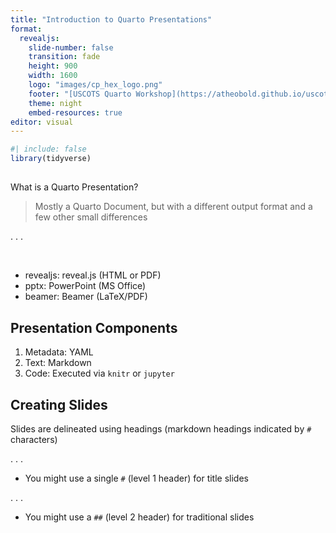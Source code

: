 ```yaml
---
title: "Introduction to Quarto Presentations"
format: 
  revealjs:
    slide-number: false
    transition: fade
    height: 900
    width: 1600
    logo: "images/cp_hex_logo.png"
    footer: "[USCOTS Quarto Workshop](https://atheobold.github.io/uscots-quarto/)"
    theme: night
    embed-resources: true
editor: visual
---
```



```r
#| include: false
library(tidyverse)
```

## 

[What is a Quarto Presentation?]{.large}

> Mostly a Quarto Document, but with a different output format and a few other small differences

. . .

</br>

::: {.large .gray}
-   revealjs: reveal.js (HTML or PDF)
-   pptx: PowerPoint (MS Office)
-   beamer: Beamer (LaTeX/PDF)
:::

## Presentation Components

1. Metadata: YAML
2. Text: Markdown
3. Code: Executed via `knitr` or `jupyter`


## Creating Slides

Slides are delineated using headings (markdown headings indicated by `#` characters)

. . .

- You might use a single `#` (level 1 header) for title slides

. . . 

- You might use a `##` (level 2 header) for traditional slides

## 